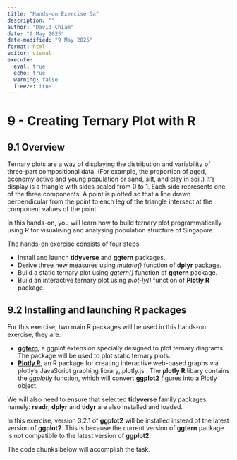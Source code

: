```yaml
---
title: "Hands-on Exercise 5a"
description: ""
author: "David Chiam"
date: "9 May 2025"
date-modified: "9 May 2025"
format: html
editor: visual
execute: 
  eval: true
  echo: true
  warning: false
  freeze: true
---
```


# **9 - Creating Ternary Plot with R**

## **9.1 Overview**

Ternary plots are a way of displaying the distribution and variability of three-part compositional data. (For example, the proportion of aged, economy active and young population or sand, silt, and clay in soil.) It’s display is a triangle with sides scaled from 0 to 1. Each side represents one of the three components. A point is plotted so that a line drawn perpendicular from the point to each leg of the triangle intersect at the component values of the point.

In this hands-on, you will learn how to build ternary plot programmatically using R for visualising and analysing population structure of Singapore.

The hands-on exercise consists of four steps:

-   Install and launch **tidyverse** and **ggtern** packages.
-   Derive three new measures using *mutate()* function of **dplyr** package.
-   Build a static ternary plot using *ggtern()* function of **ggtern** package.
-   Build an interactive ternary plot using *plot-ly()* function of **Plotly R** package.

## **9.2 Installing and launching R packages**

For this exercise, two main R packages will be used in this hands-on exercise, they are:

-   [**ggtern**](http://www.ggtern.com/), a ggplot extension specially designed to plot ternary diagrams. The package will be used to plot static ternary plots.
-   [**Plotly R**](https://plot.ly/r/), an R package for creating interactive web-based graphs via plotly’s JavaScript graphing library, plotly.js . The **plotly R** libary contains the *ggplotly* function, which will convert **ggplot2** figures into a Plotly object.

We will also need to ensure that selected **tidyverse** family packages namely: **readr**, **dplyr** and **tidyr** are also installed and loaded.

In this exercise, version 3.2.1 of **ggplot2** will be installed instead of the latest version of **ggplot2**. This is because the current version of **ggtern** package is not compatible to the latest version of **ggplot2**.

The code chunks below will accomplish the task.
